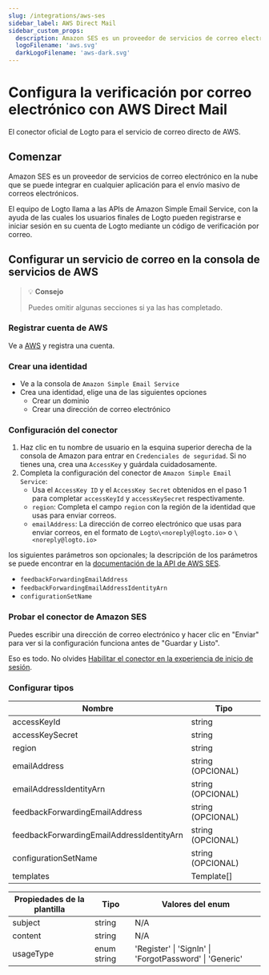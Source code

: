 ```yaml
---
slug: /integrations/aws-ses
sidebar_label: AWS Direct Mail
sidebar_custom_props:
  description: Amazon SES es un proveedor de servicios de correo electrónico en la nube que se puede integrar en cualquier aplicación para el envío masivo de correos electrónicos.
  logoFilename: 'aws.svg'
  darkLogoFilename: 'aws-dark.svg'
---
```



# Configura la verificación por correo electrónico con AWS Direct Mail

El conector oficial de Logto para el servicio de correo directo de AWS.

<GuideTip />

## Comenzar

Amazon SES es un proveedor de servicios de correo electrónico en la nube que se puede integrar en cualquier aplicación para el envío masivo de correos electrónicos.

El equipo de Logto llama a las APIs de Amazon Simple Email Service, con la ayuda de las cuales los usuarios finales de Logto pueden registrarse e iniciar sesión en su cuenta de Logto mediante un código de verificación por correo.

## Configurar un servicio de correo en la consola de servicios de AWS

> 💡 **Consejo**
>
> Puedes omitir algunas secciones si ya las has completado.

### Registrar cuenta de AWS

Ve a [AWS](https://aws.amazon.com/) y registra una cuenta.

### Crear una identidad

- Ve a la consola de `Amazon Simple Email Service`
- Crea una identidad, elige una de las siguientes opciones
  - Crear un dominio
  - Crear una dirección de correo electrónico

### Configuración del conector

1. Haz clic en tu nombre de usuario en la esquina superior derecha de la consola de Amazon para entrar en `Credenciales de seguridad`. Si no tienes una, crea una `AccessKey` y guárdala cuidadosamente.
2. Completa la configuración del conector de `Amazon Simple Email Service`:
   - Usa el `AccessKey ID` y el `AccessKey Secret` obtenidos en el paso 1 para completar `accessKeyId` y `accessKeySecret` respectivamente.
   - `region`: Completa el campo `region` con la región de la identidad que usas para enviar correos.
   - `emailAddress`: La dirección de correo electrónico que usas para enviar correos, en el formato de `Logto\<noreply@logto.io>` o `\<noreply@logto.io>`

los siguientes parámetros son opcionales; la descripción de los parámetros se puede encontrar en la [documentación de la API de AWS SES](https://docs.aws.amazon.com/ses/latest/APIReference-V2/API_SendEmail.html).

- `feedbackForwardingEmailAddress`
- `feedbackForwardingEmailAddressIdentityArn`
- `configurationSetName`

### Probar el conector de Amazon SES

Puedes escribir una dirección de correo electrónico y hacer clic en "Enviar" para ver si la configuración funciona antes de "Guardar y Listo".

Eso es todo. No olvides [Habilitar el conector en la experiencia de inicio de sesión](/connectors/email-connectors/#enable-email-sign-up-or-sign-in).

### Configurar tipos

| Nombre                                    | Tipo              |
| ----------------------------------------- | ----------------- |
| accessKeyId                               | string            |
| accessKeySecret                           | string            |
| region                                    | string            |
| emailAddress                              | string (OPCIONAL) |
| emailAddressIdentityArn                   | string (OPCIONAL) |
| feedbackForwardingEmailAddress            | string (OPCIONAL) |
| feedbackForwardingEmailAddressIdentityArn | string (OPCIONAL) |
| configurationSetName                      | string (OPCIONAL) |
| templates                                 | Template[]        |

| Propiedades de la plantilla | Tipo        | Valores del enum                                        |
| --------------------------- | ----------- | ------------------------------------------------------- |
| subject                     | string      | N/A                                                     |
| content                     | string      | N/A                                                     |
| usageType                   | enum string | 'Register' \| 'SignIn' \| 'ForgotPassword' \| 'Generic' |
